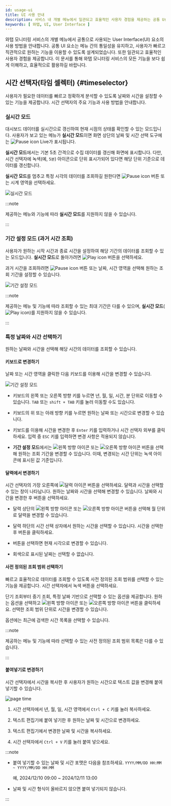 ```yaml
---
id: usage-ui
title: UI 사용 안내
description: 서비스 내 개별 메뉴에서 일관되고 효율적인 사용자 경험을 제공하는 공통 User Interface(UI) 요소의 사용 방법을 안내합니다.
keywords: [ 와탭, UI, User Interface ]
---
```


와탭 모니터링 서비스의 개별 메뉴에서 공통으로 사용되는 User Interface(UI) 요소의 사용 방법을 안내합니다. 공통 UI 요소는 메뉴 간의 통일성을 유지하고, 사용자가 빠르고 직관적으로 원하는 기능을 이용할 수 있도록 설계되었습니다. 또한 일관되고 효율적인 사용자 경험을 제공합니다. 이 문서를 통해 와탭 모니터링 서비스의 모든 기능을 보다 쉽게 이해하고, 효율적으로 활용하길 바랍니다.

## 시간 선택자(타임 셀렉터) {#timeselector}

사용자가 필요한 데이터를 빠르고 정확하게 분석할 수 있도록 날짜와 시간을 설정할 수 있는 기능을 제공합니다. 시간 선택자의 주요 기능과 사용 방법을 안내합니다.

### 실시간 모드

대시보드 데이터를 실시간으로 갱신하여 현재 시점의 상태를 확인할 수 있는 모드입니다. 사용자가 보고 있는 메뉴가 **실시간 모드**이면 화면 상단의 날짜 및 시간 선택 도구에는 ![Pause icon](/img/ic-pause-green.svg) <UI>Live</UI>가 표시됩니다. 

<ImgLang img="common-ui/ui-timeselector-live.png" desc="실시간 모드" />

**실시간 모드**에서는 기본 5초 간격으로 수집 데이터를 갱신해 화면에 표시합니다. 다만, 시간 선택자에 녹색(예, <code className="time">5분</code>) 아이콘으로 단위 표시가되어 있다면 해당 단위 기준으로 데이터를 갱신합니다.

**실시간 모드**를 멈추고 특정 시각의 데이터를 조회하길 원한다면 ![Pause icon](/img/ic-pause-green.svg) 버튼 또는 시계 영역을 선택하세요.

![실시간 모드](/img/common-ui/ui-timeselector-live2specific.gif)

:::note

제공하는 메뉴와 기능에 따라 **실시간 모드**를 지원하지 않을 수 있습니다.

:::

### 기간 설정 모드 (과거 시간 조회)

사용자가 원하는 시작 시간과 종료 시간을 설정하여 해당 기간의 데이터를 조회할 수 있는 모드입니다. **실시간 모드**로 돌아가려면 ![Play icon](/img/ic-play-grn.svg) 버튼을 선택하세요.

<ImgLang img="common-ui/ui-timeselector-timerange.png" desc="기간 설정 모드" />

과거 시간을 조회하려면 ![Pause icon](/img/ic-pause-green.svg) 버튼 또는 날짜, 시간 영역을 선택해 원하는 조회 기간을 설정할 수 있습니다.

![기간 설정 모드](/img/common-ui/ui-timeselector-timerange-mov.gif)

:::note

제공하는 메뉴 및 기능에 따라 조회할 수 있는 최대 기간은 다를 수 있으며, **실시간 모드**(![Play icon](/img/ic-play-grn.svg))를 지원하지 않을 수 있습니다.

:::


### 특정 날짜와 시간 선택하기

원하는 날짜와 시간을 선택해 해당 시간의 데이터를 조회할 수 있습니다.

#### 키보드로 변경하기

날짜 또는 시간 영역을 클릭한 다음 키보드를 이용해 시간을 변경할 수 있습니다.

![기간 설정 모드](/img/common-ui/ui-timeselector-timerange-mov.gif)

* 키보드의 왼쪽 또는 오른쪽 방향 키를 누르면 년, 월, 일, 시간, 분 단위로 이동할 수 있습니다. `TAB` 또는 `shift + TAB` 키를 눌러 이동할 수도 있습니다.

* 키보드의 위 또는 아래 방향 키를 누르면 원하는 날짜 또는 시간으로 변경할 수 있습니다.

* 키보드를 이용해 시간을 변경한 후 `Enter` 키를 입력하거나 시간 선택자 외부를 클릭하세요. 입력 중 `ESC` 키를 입력하면 변경 사항은 적용되지 않습니다.

* **기간 설정 모드**에서는 ![왼쪽 방향 아이콘](/img/left-arrow.svg) 또는 ![오른쪽 방향 아이콘](/img/right-arrow.svg) 버튼을 선택해 원하는 조회 기간을 변경할 수 있습니다. 이때, 변경되는 시간 단위는 녹색 아이콘에 표시된 값 기준입니다.

#### 달력에서 변경하기

시간 선택자의 가장 오른쪽에 ![달력 아이콘](/img/ic-start-date.svg) 버튼을 선택하세요. 달력과 시간을 선택할 수 있는 창이 나타납니다. 원하는 날짜와 시간을 선택해 변경할 수 있습니다. 날짜와 시간을 변경한 후 <Cmdname sid="BTN06053" className="uitext" /> 버튼을 선택하세요.

<ImgLang img="common-ui/ui-timeselector-date-picker.png" desc="Date picker" />

* 달력 상단의 ![왼쪽 방향 아이콘](/img/left-arrow.svg) 또는 ![오른쪽 방향 아이콘](/img/right-arrow.svg) 버튼을 선택해 월 단위로 달력을 변경할 수 있습니다.

* 달력 하단의 시간 선택 상자에서 원하는 시간을 선택할 수 있습니다. 시간을 선택한 후 <Cmdname sid="BTN06053" className="uitext" /> 버튼을 클릭하세요.

* <Cmdname sid="TTL07425" className="uitext" /> 버튼을 선택하면 현재 시각으로 변경할 수 있습니다.

* 회색으로 표시된 날짜는 선택할 수 없습니다.

#### 사전 정의된 조회 범위 선택하기

빠르고 효율적으로 데이터를 조회할 수 있도록 사전 정의된 조회 범위를 선택할 수 있는 기능을 제공합니다. 시간 선택자에서 녹색 버튼을 선택하세요.

<ImgLang img="common-ui/ui-timeselector-select-custom.png" desc="Time selector" />

단기 조회부터 중기 조회, 특정 날짜 기반으로 선택할 수 있는 옵션을 제공합니다. 원하는 옵션을 선택하고 ![왼쪽 방향 아이콘](/img/left-arrow.svg) 또는 ![오른쪽 방향 아이콘](/img/right-arrow.svg) 버튼을 클릭하세요. 선택한 조회 범위 단위로 시간을 변경할 수 있습니다.

<Cmdname sid="recent_time_history" className="uitext" /> 옵션에는 최근에 검색한 시간 목록을 선택할 수 있습니다.

:::note

제공하는 메뉴 및 기능에 따라 선택할 수 있는 사전 정의된 조회 범위 목록은 다를 수 있습니다.

:::

#### 붙여넣기로 변경하기

시간 선택자에서 시간을 복사한 후 사용자가 원하는 시간으로 텍스트 값을 변경해 붙여넣기할 수 있습니다.

![page time](/img/common-ui/ui-timeselector-paste.gif)

1. 시간 선택자에서 년, 월, 일, 시간 영역에서 `Ctrl + C` 키를 눌러 복사하세요. 

1. 텍스트 편집기에 붙여 넣기한 후 원하는 날짜 및 시간으로 변경하세요.

1. 텍스트 편집기에서 변경한 날짜 및 시간을 복사하세요.

1. 시간 선택자에서 `Ctrl + V` 키를 눌러 붙여 넣으세요.

:::note

* 붙여 넣기할 수 있는 날짜 및 시간 포맷은 다음을 참조하세요. `YYYY/MM/DD HH:MM ~ YYYY/MM/DD HH:MM`

  예, 2024/12/10 09:00 ~ 2024/12/11 13:00

* 날짜 및 시간 형식이 올바르지 않으면 붙여 넣기되지 않습니다.

:::